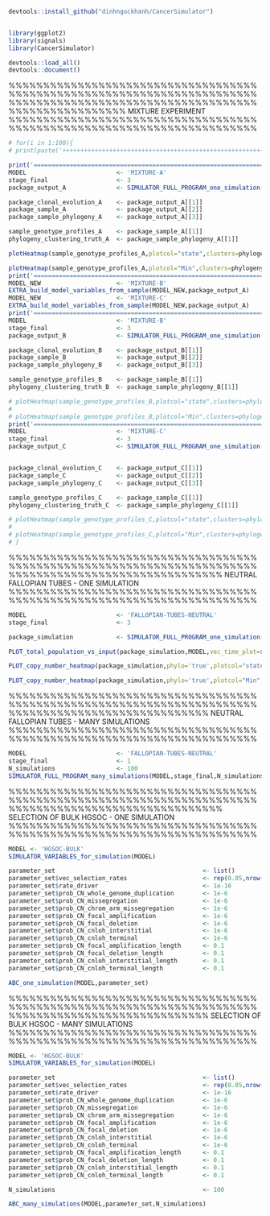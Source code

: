 ```r
devtools::install_github("dinhngockhanh/CancerSimulator")


library(ggplot2)
library(signals)
library(CancerSimulator)

devtools::load_all()
devtools::document()
```

%%%%%%%%%%%%%%%%%%%%%%%%%%%%%%%%%%%%%%%%%%%%%%%%%%%%%%%%%%%%%%%%%%%%%%%%
%%%%%%%%%%%%%%%%%%%%%%%%%%%%%%%%%%%%%%%%%%%%%%%%%%%%% MIXTURE EXPERIMENT
%%%%%%%%%%%%%%%%%%%%%%%%%%%%%%%%%%%%%%%%%%%%%%%%%%%%%%%%%%%%%%%%%%%%%%%%

```r
# for(i in 1:100){
# print(paste('++++++++++++++++++++++++++++++++++++++++++++++++++++++++++++++++++++++++++++++++   SIMULATION ',i,sep=''))

print('================================================================================   PART A')
MODEL                         <- 'MIXTURE-A'
stage_final                   <- 3
package_output_A              <- SIMULATOR_FULL_PROGRAM_one_simulation(MODEL,stage_final)

package_clonal_evolution_A    <- package_output_A[[1]]
package_sample_A              <- package_output_A[[2]]
package_sample_phylogeny_A    <- package_output_A[[3]]

sample_genotype_profiles_A    <- package_sample_A[[1]]
phylogeny_clustering_truth_A  <- package_sample_phylogeny_A[[1]]

plotHeatmap(sample_genotype_profiles_A,plotcol="state",clusters=phylogeny_clustering_truth_A$clustering,tree=phylogeny_clustering_truth_A$tree,reorderclusters=TRUE,plottree=TRUE)

plotHeatmap(sample_genotype_profiles_A,plotcol="Min",clusters=phylogeny_clustering_truth_A$clustering,tree=phylogeny_clustering_truth_A$tree,reorderclusters=TRUE,plottree=TRUE)
print('================================================================================   PREPARE INITIAL STATE FOR EXPERIMENTS B AND C')
MODEL_NEW                     <- 'MIXTURE-B'
EXTRA_build_model_variables_from_sample(MODEL_NEW,package_output_A)
MODEL_NEW                     <- 'MIXTURE-C'
EXTRA_build_model_variables_from_sample(MODEL_NEW,package_output_A)
print('================================================================================   PART B')
MODEL                         <- 'MIXTURE-B'
stage_final                   <- 3
package_output_B              <- SIMULATOR_FULL_PROGRAM_one_simulation(MODEL,stage_final)

package_clonal_evolution_B    <- package_output_B[[1]]
package_sample_B              <- package_output_B[[2]]
package_sample_phylogeny_B    <- package_output_B[[3]]

sample_genotype_profiles_B    <- package_sample_B[[1]]
phylogeny_clustering_truth_B  <- package_sample_phylogeny_B[[1]]

# plotHeatmap(sample_genotype_profiles_B,plotcol="state",clusters=phylogeny_clustering_truth_B$clustering,tree=phylogeny_clustering_truth_B$tree,reorderclusters=TRUE,plottree=TRUE)
#
# plotHeatmap(sample_genotype_profiles_B,plotcol="Min",clusters=phylogeny_clustering_truth_B$clustering,tree=phylogeny_clustering_truth_B$tree,reorderclusters=TRUE,plottree=TRUE)
print('================================================================================   PART C')
MODEL                         <- 'MIXTURE-C'
stage_final                   <- 3
package_output_C              <- SIMULATOR_FULL_PROGRAM_one_simulation(MODEL,stage_final)


package_clonal_evolution_C    <- package_output_C[[1]]
package_sample_C              <- package_output_C[[2]]
package_sample_phylogeny_C    <- package_output_C[[3]]

sample_genotype_profiles_C    <- package_sample_C[[1]]
phylogeny_clustering_truth_C  <- package_sample_phylogeny_C[[1]]

# plotHeatmap(sample_genotype_profiles_C,plotcol="state",clusters=phylogeny_clustering_truth_C$clustering,tree=phylogeny_clustering_truth_C$tree,reorderclusters=TRUE,plottree=TRUE)
#
# plotHeatmap(sample_genotype_profiles_C,plotcol="Min",clusters=phylogeny_clustering_truth_C$clustering,tree=phylogeny_clustering_truth_C$tree,reorderclusters=TRUE,plottree=TRUE)
# }
```



%%%%%%%%%%%%%%%%%%%%%%%%%%%%%%%%%%%%%%%%%%%%%%%%%%%%%%%%%%%%%%%%%%%%%%%%
%%%%%%%%%%%%%%%%%%%%%%%%%%%%%%% NEUTRAL FALLOPIAN TUBES - ONE SIMULATION
%%%%%%%%%%%%%%%%%%%%%%%%%%%%%%%%%%%%%%%%%%%%%%%%%%%%%%%%%%%%%%%%%%%%%%%%

```r
MODEL                         <- 'FALLOPIAN-TUBES-NEUTRAL'
stage_final                   <- 3

package_simulation            <- SIMULATOR_FULL_PROGRAM_one_simulation(MODEL,stage_final)

PLOT_total_population_vs_input(package_simulation,MODEL,vec_time_plot=seq(0,80,by=1),unit='year')

PLOT_copy_number_heatmap(package_simulation,phylo='true',plotcol="state",reorderclusters=TRUE,plottree=TRUE)

PLOT_copy_number_heatmap(package_simulation,phylo='true',plotcol="Min",reorderclusters=TRUE,plottree=TRUE)
```

%%%%%%%%%%%%%%%%%%%%%%%%%%%%%%%%%%%%%%%%%%%%%%%%%%%%%%%%%%%%%%%%%%%%%%%%
%%%%%%%%%%%%%%%%%%%%%%%%%%%%% NEUTRAL FALLOPIAN TUBES - MANY SIMULATIONS
%%%%%%%%%%%%%%%%%%%%%%%%%%%%%%%%%%%%%%%%%%%%%%%%%%%%%%%%%%%%%%%%%%%%%%%%

```r
MODEL                         <- 'FALLOPIAN-TUBES-NEUTRAL'
stage_final                   <- 1
N_simulations                 <- 100
SIMULATOR_FULL_PROGRAM_many_simulations(MODEL,stage_final,N_simulations)
```

%%%%%%%%%%%%%%%%%%%%%%%%%%%%%%%%%%%%%%%%%%%%%%%%%%%%%%%%%%%%%%%%%%%%%%%%
%%%%%%%%%%%%%%%%%%%%%%%%%%%%%%% SELECTION OF BULK HGSOC - ONE SIMULATION
%%%%%%%%%%%%%%%%%%%%%%%%%%%%%%%%%%%%%%%%%%%%%%%%%%%%%%%%%%%%%%%%%%%%%%%%

```r
MODEL <- 'HGSOC-BULK'
SIMULATOR_VARIABLES_for_simulation(MODEL)

parameter_set                                         <- list()
parameter_set$vec_selection_rates                     <- rep(0.05,nrow(driver_library))
parameter_set$rate_driver                             <- 1e-16
parameter_set$prob_CN_whole_genome_duplication        <- 1e-6
parameter_set$prob_CN_missegregation                  <- 1e-6
parameter_set$prob_CN_chrom_arm_missegregation        <- 1e-6
parameter_set$prob_CN_focal_amplification             <- 1e-6
parameter_set$prob_CN_focal_deletion                  <- 1e-6
parameter_set$prob_CN_cnloh_interstitial              <- 1e-6
parameter_set$prob_CN_cnloh_terminal                  <- 1e-6
parameter_set$prob_CN_focal_amplification_length      <- 0.1
parameter_set$prob_CN_focal_deletion_length           <- 0.1
parameter_set$prob_CN_cnloh_interstitial_length       <- 0.1
parameter_set$prob_CN_cnloh_terminal_length           <- 0.1

ABC_one_simulation(MODEL,parameter_set)
```

%%%%%%%%%%%%%%%%%%%%%%%%%%%%%%%%%%%%%%%%%%%%%%%%%%%%%%%%%%%%%%%%%%%%%%%%
%%%%%%%%%%%%%%%%%%%%%%%%%%%%% SELECTION OF BULK HGSOC - MANY SIMULATIONS
%%%%%%%%%%%%%%%%%%%%%%%%%%%%%%%%%%%%%%%%%%%%%%%%%%%%%%%%%%%%%%%%%%%%%%%%

```r
MODEL <- 'HGSOC-BULK'
SIMULATOR_VARIABLES_for_simulation(MODEL)

parameter_set                                         <- list()
parameter_set$vec_selection_rates                     <- rep(0.05,nrow(driver_library))
parameter_set$rate_driver                             <- 1e-16
parameter_set$prob_CN_whole_genome_duplication        <- 1e-6
parameter_set$prob_CN_missegregation                  <- 1e-6
parameter_set$prob_CN_chrom_arm_missegregation        <- 1e-6
parameter_set$prob_CN_focal_amplification             <- 1e-6
parameter_set$prob_CN_focal_deletion                  <- 1e-6
parameter_set$prob_CN_cnloh_interstitial              <- 1e-6
parameter_set$prob_CN_cnloh_terminal                  <- 1e-6
parameter_set$prob_CN_focal_amplification_length      <- 0.1
parameter_set$prob_CN_focal_deletion_length           <- 0.1
parameter_set$prob_CN_cnloh_interstitial_length       <- 0.1
parameter_set$prob_CN_cnloh_terminal_length           <- 0.1

N_simulations                                         <- 100

ABC_many_simulations(MODEL,parameter_set,N_simulations)
```
